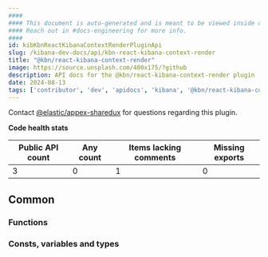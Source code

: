 ```yaml
---
####
#### This document is auto-generated and is meant to be viewed inside our experimental, new docs system.
#### Reach out in #docs-engineering for more info.
####
id: kibKbnReactKibanaContextRenderPluginApi
slug: /kibana-dev-docs/api/kbn-react-kibana-context-render
title: "@kbn/react-kibana-context-render"
image: https://source.unsplash.com/400x175/?github
description: API docs for the @kbn/react-kibana-context-render plugin
date: 2024-08-13
tags: ['contributor', 'dev', 'apidocs', 'kibana', '@kbn/react-kibana-context-render']
---
```




Contact [@elastic/appex-sharedux](https://github.com/orgs/elastic/teams/appex-sharedux) for questions regarding this plugin.

**Code health stats**

| Public API count  | Any count | Items lacking comments | Missing exports |
|-------------------|-----------|------------------------|-----------------|
| 3 | 0 | 1 | 0 |

## Common

### Functions
<DocDefinitionList data={kbnReactKibanaContextRenderObj.common.functions}/>

### Consts, variables and types
<DocDefinitionList data={kbnReactKibanaContextRenderObj.common.misc}/>

